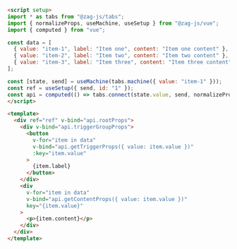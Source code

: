 ```md
<script setup>
import * as tabs from "@zag-js/tabs";
import { normalizeProps, useMachine, useSetup } from "@zag-js/vue";
import { computed } from "vue";

const data = [
  { value: "item-1", label: "Item one", content: "Item one content" },
  { value: "item-2", label: "Item two", content: "Item two content" },
  { value: "item-3", label: "Item three", content: "Item three content" },
];

const [state, send] = useMachine(tabs.machine({ value: "item-1" }));
const ref = useSetup({ send, id: "1" });
const api = computed(() => tabs.connect(state.value, send, normalizeProps));
</script>

<template>
  <div ref="ref" v-bind="api.rootProps">
    <div v-bind="api.triggerGroupProps">
      <button
        v-for="item in data"
        v-bind="api.getTriggerProps({ value: item.value })"
        :key="item.value"
      >
        {item.label}
      </button>
    </div>
    <div
      v-for="item in data"
      v-bind="api.getContentProps({ value: item.value })"
      key="{item.value}"
    >
      <p>{item.content}</p>
    </div>
  </div>
</template>
```
